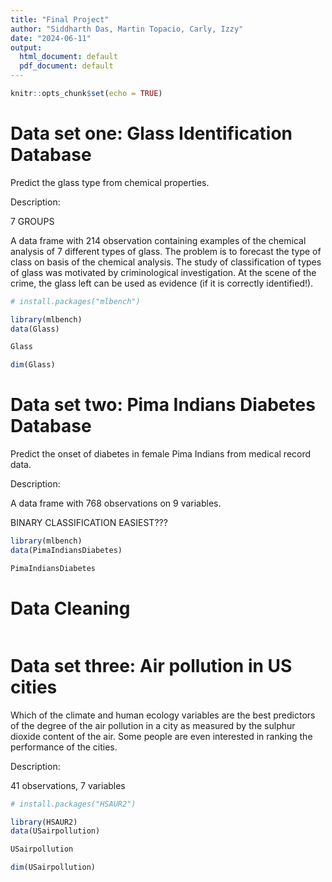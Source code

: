 ```yaml
---
title: "Final Project"
author: "Siddharth Das, Martin Topacio, Carly, Izzy"
date: "2024-06-11"
output:
  html_document: default
  pdf_document: default
---
```


```r
knitr::opts_chunk$set(echo = TRUE)
```

# Data set one: Glass Identification Database

Predict the glass type from chemical properties.

Description:

7 GROUPS

A data frame with 214 observation containing examples of the chemical analysis of 7 different types of glass. The problem is to forecast the type of class on basis of the chemical analysis. The study of classification of types of glass was motivated by criminological investigation. At the scene of the crime, the glass left can be used as evidence (if it is correctly identified!).

```r
# install.packages("mlbench")

library(mlbench)
data(Glass)

Glass

dim(Glass)
```

# Data set two: Pima Indians Diabetes Database

Predict the onset of diabetes in female Pima Indians from medical record data.

Description:

A data frame with 768 observations on 9 variables. 

BINARY CLASSIFICATION EASIEST???

```r
library(mlbench)
data(PimaIndiansDiabetes)

PimaIndiansDiabetes
```

# Data Cleaning

```r

```


# Data set three: Air pollution in US cities

Which of the climate and human ecology variables are the best predictors of the degree of the air pollution in a city as measured by the sulphur dioxide content of the air. Some people are even interested in ranking the performance of the cities.

Description:

41 observations, 7 variables

```r
# install.packages("HSAUR2")

library(HSAUR2)
data(USairpollution)

USairpollution

dim(USairpollution)
```

